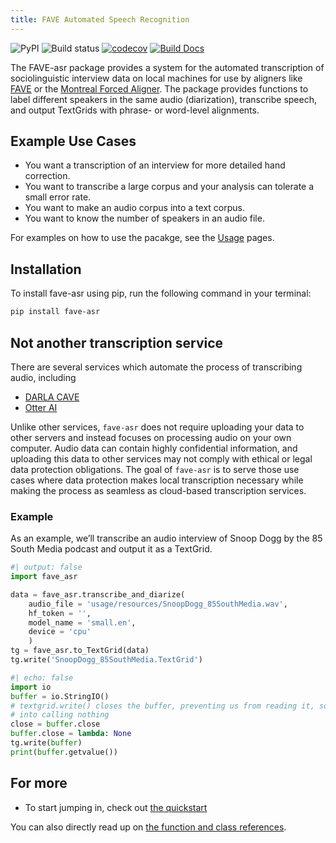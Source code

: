 ```yaml
---
title: FAVE Automated Speech Recognition
---
```


![PyPI](https://img.shields.io/pypi/v/fave-asr)
![Build status](https://github.com/Forced-Alignment-and-Vowel-Extraction/fave-asr/actions/workflows/build.yml/badge.svg)
[![codecov](https://codecov.io/gh/Forced-Alignment-and-Vowel-Extraction/fave-asr/graph/badge.svg?token=V54YXTIOPQ)](https://codecov.io/gh/Forced-Alignment-and-Vowel-Extraction/fave-asr)
[![Build Docs](https://github.com/Forced-Alignment-and-Vowel-Extraction/fave-asr/actions/workflows/quarto_docs.yml/badge.svg)](https://forced-alignment-and-vowel-extraction.github.io/fave-asr/)

The FAVE-asr package provides a system for the automated transcription of sociolinguistic interview data on local machines for use by aligners like [FAVE](https://github.com/JoFrhwld/FAVE) or the [Montreal Forced Aligner](https://montreal-forced-aligner.readthedocs.io/en/latest/). The package provides functions to label different speakers in the same audio (diarization), transcribe speech, and output TextGrids with phrase- or word-level alignments.

## Example Use Cases

- You want a transcription of an interview for more detailed hand correction.
- You want to transcribe a large corpus and your analysis can tolerate a small error rate.
- You want to make an audio corpus into a text corpus.
- You want to know the number of speakers in an audio file.

For examples on how to use the pacakge, see the [Usage](usage/) pages.

## Installation
To install fave-asr using pip, run the following command in your terminal:

```bash
pip install fave-asr
```


## Not another transcription service

There are several services which automate the process of transcribing audio, including

- [DARLA CAVE](http://darla.dartmouth.edu/cave)
- [Otter AI](https://otter.ai/)

Unlike other services, `fave-asr` does not require uploading your data to other servers and instead focuses on processing audio on your own computer. Audio data can contain highly confidential information, and uploading this data to other services may not comply with ethical or legal data protection obligations. The goal of `fave-asr` is to serve those use cases where data protection makes local transcription necessary while making the process as seamless as cloud-based transcription services. 

### Example

As an example, we'll transcribe an audio interview of Snoop Dogg by the 85 South Media podcast and output it as a TextGrid.

```python
#| output: false
import fave_asr

data = fave_asr.transcribe_and_diarize(
    audio_file = 'usage/resources/SnoopDogg_85SouthMedia.wav',
    hf_token = '',
    model_name = 'small.en',
    device = 'cpu'
    )
tg = fave_asr.to_TextGrid(data)
tg.write('SnoopDogg_85SouthMedia.TextGrid')
```
```python
#| echo: false
import io
buffer = io.StringIO()
# textgrid.write() closes the buffer, preventing us from reading it, so trick it
# into calling nothing
close = buffer.close
buffer.close = lambda: None
tg.write(buffer)
print(buffer.getvalue())
```

## For more

- To start jumping in, check out [the quickstart](usage/index.qmd)

You can also directly read up on [the function and class references](reference/index.qmd).
